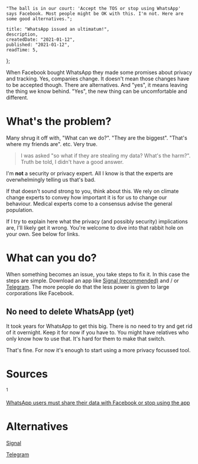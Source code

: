 
    "The ball is in our court: 'Accept the TOS or stop using WhatsApp' says Facebook. Most people might be OK with this. I'm not. Here are some good alternatives.";

    title: "WhatsApp issued an ultimatum!",
    description,
    createdDate: "2021-01-12",
    published: "2021-01-12",
    readTime: 5,
};


When Facebook bought WhatsApp they made some promises about privacy and tracking. Yes, companies change.
It doesn't mean those changes have to be accepted though. There are alternatives. And "yes", it means leaving the thing we know behind.
"Yes", the new thing can be uncomfortable and different.

# What's the problem?

Many shrug it off with, "What can we do?". "They are the biggest". "That's where my friends are". etc. Very true.

> I was asked "so what if they are stealing my data? What's the harm?". Truth be told, I didn't have a good answer.

I'm **not** a security or privacy expert. All I know is that the experts are overwhelmingly telling us that's bad.

If that doesn't sound strong to you, think about this. We rely on climate change experts to convey how important it is for us to change our behaviour. Medical experts come to a consensus advise the general population.

If I try to explain here what the privacy (and possibly security) implications are, I'll likely get it wrong.
You're welcome to dive into that rabbit hole on your own. See below for links.

# What can you do?

When something becomes an issue, you take steps to fix it. In this case the steps are simple.
Download an app like [Signal (recommended)](https://www.signal.org/) and / or [Telegram](https://telegram.org/).
The more people do that the less power is given to large corporations like Facebook.

## No need to delete WhatsApp (yet)

It took years for WhatsApp to get this big. There is no need to try and get rid of it overnight.
Keep it for now if you have to. You might have relatives who only know how to use that.
It's hard for them to make that switch.

That's fine. For now it's enough to start using a more privacy focussed tool.

# Sources

<sup>1</sup>&nbsp;
<p>
    <a
        href="https://arstechnica.com/tech-policy/2021/01/whatsapp-users-must-share-their-data-with-facebook-or-stop-using-the-app/"
        target="_blank"
        alt="opens in new window"
    >
        WhatsApp users must share their data with Facebook or stop using the app
    </a>
</p>

# Alternatives

[Signal](https://www.signal.org)

[Telegram](https://telegram.org/)
